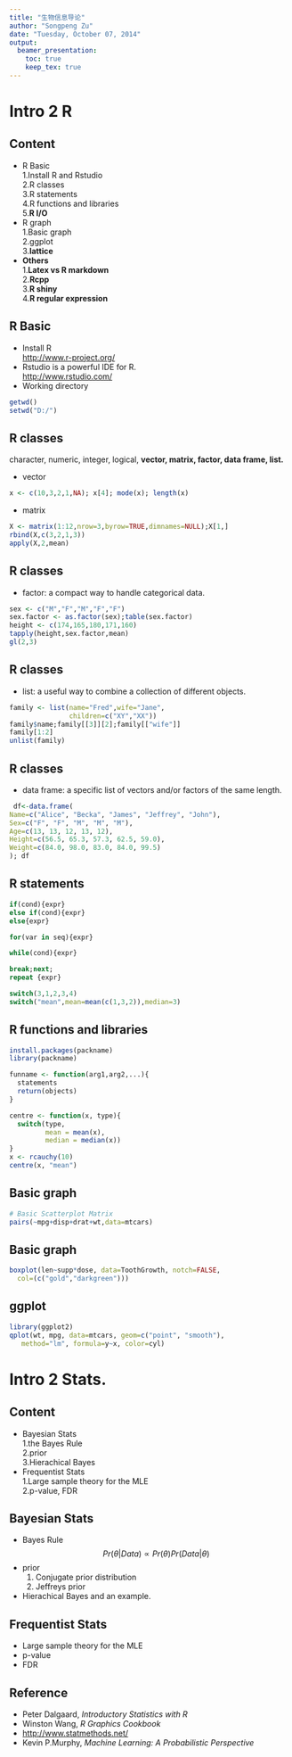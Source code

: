 ```yaml
---
title: "生物信息导论"
author: "Songpeng Zu"
date: "Tuesday, October 07, 2014"
output:
  beamer_presentation:
    toc: true  
    keep_tex: true
---
```


# Intro 2 R
## Content
- R Basic    
  1.Install R and Rstudio  
  2.R classes  
  3.R statements  
  4.R functions and libraries    
  5.**R I/O**
- R graph  
  1.Basic graph  
  2.ggplot  
  3.**lattice**  
- **Others**  
  1.**Latex vs R markdown**    
  2.**Rcpp**  
  3.**R shiny**   
  4.**R regular expression**
  

## R Basic
- Install R  
<http://www.r-project.org/>  
- Rstudio is a powerful IDE for R.  
<http://www.rstudio.com/>  
- Working directory  
```r
getwd()
setwd("D:/")
```
## R classes  
character, numeric, integer, logical, **vector, matrix, factor, data frame, list.**  

- vector  
```r
x <- c(10,3,2,1,NA); x[4]; mode(x); length(x) 
```

- matrix
```r
X <- matrix(1:12,nrow=3,byrow=TRUE,dimnames=NULL);X[1,]
rbind(X,c(3,2,1,3))
apply(X,2,mean)
```

## R classes
- factor: a compact way to handle categorical data.
```r
sex <- c("M","F","M","F","F")
sex.factor <- as.factor(sex);table(sex.factor)
height <- c(174,165,180,171,160)
tapply(height,sex.factor,mean)
gl(2,3)
```
## R classes
- list: a useful way to combine a collection of different objects.
```r
family <- list(name="Fred",wife="Jane",
               children=c("XY","XX"))
family$name;family[[3]][2];family[["wife"]]
family[1:2]
unlist(family)
```
## R classes
- data frame: a specific list of vectors and/or factors of the same length.
```r
 df<-data.frame(
Name=c("Alice", "Becka", "James", "Jeffrey", "John"),
Sex=c("F", "F", "M", "M", "M"),
Age=c(13, 13, 12, 13, 12),
Height=c(56.5, 65.3, 57.3, 62.5, 59.0),
Weight=c(84.0, 98.0, 83.0, 84.0, 99.5)
); df
```
## R statements
```r
if(cond){expr}
else if(cond){expr}
else{expr}

for(var in seq){expr}

while(cond){expr}

break;next;
repeat {expr}
```
```r
switch(3,1,2,3,4)
switch("mean",mean=mean(c(1,3,2)),median=3)
```
## R functions and libraries

```r
install.packages(packname)
library(packname)

funname <- function(arg1,arg2,...){
  statements
  return(objects)
}
```

```r
centre <- function(x, type){
  switch(type,
         mean = mean(x),
         median = median(x))
}
x <- rcauchy(10)
centre(x, "mean")
```

## Basic graph
```r
# Basic Scatterplot Matrix
pairs(~mpg+disp+drat+wt,data=mtcars)
```

## Basic graph
```r
boxplot(len~supp*dose, data=ToothGrowth, notch=FALSE, 
  col=(c("gold","darkgreen")))
```

## ggplot
```r
library(ggplot2)
qplot(wt, mpg, data=mtcars, geom=c("point", "smooth"), 
   method="lm", formula=y~x, color=cyl)
```

# Intro 2 Stats.
## Content
- Bayesian Stats  
  1.the Bayes Rule  
  2.prior   
  3.Hierachical Bayes   
- Frequentist Stats  
  1.Large sample theory for the MLE  
  2.p-value, FDR   

## Bayesian Stats
- Bayes Rule
$$Pr(\theta|Data) \varpropto Pr(\theta)Pr(Data|\theta)$$
- prior     
  1. Conjugate prior distribution  
  2. Jeffreys prior  
- Hierachical Bayes and an example.

## Frequentist Stats
- Large sample theory for the MLE  
- p-value  
- FDR  

## Reference  
- Peter Dalgaard, _Introductory Statistics with R_ 
- Winston Wang, _R Graphics Cookbook_
- <http://www.statmethods.net/>  
- Kevin P.Murphy, _Machine Learning: A Probabilistic Perspective_  
